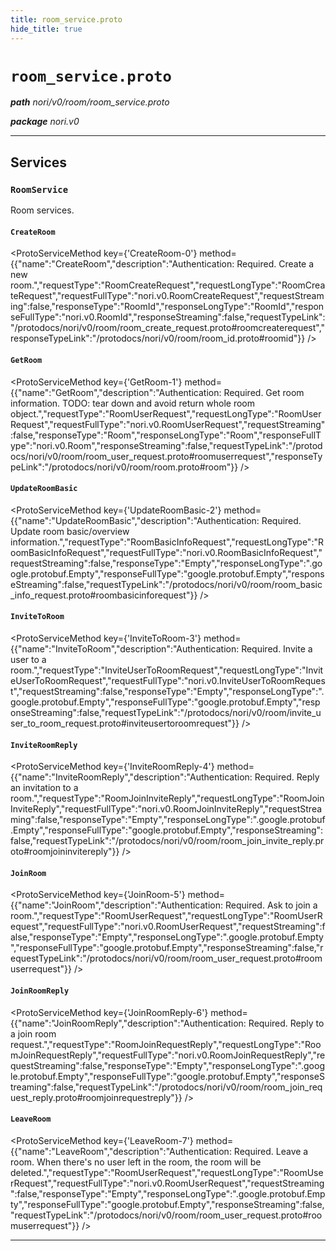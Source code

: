 ```yaml
---
title: room_service.proto
hide_title: true
---
```



# `room_service.proto`
_**path** nori/v0/room/room_service.proto_

_**package** nori.v0_



---

## Services


### `RoomService`

Room services.


#### `CreateRoom`
<ProtoServiceMethod key={'CreateRoom-0'} method={{"name":"CreateRoom","description":"Authentication: Required. Create a new room.","requestType":"RoomCreateRequest","requestLongType":"RoomCreateRequest","requestFullType":"nori.v0.RoomCreateRequest","requestStreaming":false,"responseType":"RoomId","responseLongType":"RoomId","responseFullType":"nori.v0.RoomId","responseStreaming":false,"requestTypeLink":"/protodocs/nori/v0/room/room_create_request.proto#roomcreaterequest","responseTypeLink":"/protodocs/nori/v0/room/room_id.proto#roomid"}} />


#### `GetRoom`
<ProtoServiceMethod key={'GetRoom-1'} method={{"name":"GetRoom","description":"Authentication: Required. Get room information. TODO: tear down and avoid return whole room object.","requestType":"RoomUserRequest","requestLongType":"RoomUserRequest","requestFullType":"nori.v0.RoomUserRequest","requestStreaming":false,"responseType":"Room","responseLongType":"Room","responseFullType":"nori.v0.Room","responseStreaming":false,"requestTypeLink":"/protodocs/nori/v0/room/room_user_request.proto#roomuserrequest","responseTypeLink":"/protodocs/nori/v0/room/room.proto#room"}} />


#### `UpdateRoomBasic`
<ProtoServiceMethod key={'UpdateRoomBasic-2'} method={{"name":"UpdateRoomBasic","description":"Authentication: Required. Update room basic/overview information.","requestType":"RoomBasicInfoRequest","requestLongType":"RoomBasicInfoRequest","requestFullType":"nori.v0.RoomBasicInfoRequest","requestStreaming":false,"responseType":"Empty","responseLongType":".google.protobuf.Empty","responseFullType":"google.protobuf.Empty","responseStreaming":false,"requestTypeLink":"/protodocs/nori/v0/room/room_basic_info_request.proto#roombasicinforequest"}} />


#### `InviteToRoom`
<ProtoServiceMethod key={'InviteToRoom-3'} method={{"name":"InviteToRoom","description":"Authentication: Required. Invite a user to a room.","requestType":"InviteUserToRoomRequest","requestLongType":"InviteUserToRoomRequest","requestFullType":"nori.v0.InviteUserToRoomRequest","requestStreaming":false,"responseType":"Empty","responseLongType":".google.protobuf.Empty","responseFullType":"google.protobuf.Empty","responseStreaming":false,"requestTypeLink":"/protodocs/nori/v0/room/invite_user_to_room_request.proto#inviteusertoroomrequest"}} />


#### `InviteRoomReply`
<ProtoServiceMethod key={'InviteRoomReply-4'} method={{"name":"InviteRoomReply","description":"Authentication: Required. Reply an invitation to a room.","requestType":"RoomJoinInviteReply","requestLongType":"RoomJoinInviteReply","requestFullType":"nori.v0.RoomJoinInviteReply","requestStreaming":false,"responseType":"Empty","responseLongType":".google.protobuf.Empty","responseFullType":"google.protobuf.Empty","responseStreaming":false,"requestTypeLink":"/protodocs/nori/v0/room/room_join_invite_reply.proto#roomjoininvitereply"}} />


#### `JoinRoom`
<ProtoServiceMethod key={'JoinRoom-5'} method={{"name":"JoinRoom","description":"Authentication: Required. Ask to join a room.","requestType":"RoomUserRequest","requestLongType":"RoomUserRequest","requestFullType":"nori.v0.RoomUserRequest","requestStreaming":false,"responseType":"Empty","responseLongType":".google.protobuf.Empty","responseFullType":"google.protobuf.Empty","responseStreaming":false,"requestTypeLink":"/protodocs/nori/v0/room/room_user_request.proto#roomuserrequest"}} />


#### `JoinRoomReply`
<ProtoServiceMethod key={'JoinRoomReply-6'} method={{"name":"JoinRoomReply","description":"Authentication: Required. Reply to a join room request.","requestType":"RoomJoinRequestReply","requestLongType":"RoomJoinRequestReply","requestFullType":"nori.v0.RoomJoinRequestReply","requestStreaming":false,"responseType":"Empty","responseLongType":".google.protobuf.Empty","responseFullType":"google.protobuf.Empty","responseStreaming":false,"requestTypeLink":"/protodocs/nori/v0/room/room_join_request_reply.proto#roomjoinrequestreply"}} />


#### `LeaveRoom`
<ProtoServiceMethod key={'LeaveRoom-7'} method={{"name":"LeaveRoom","description":"Authentication: Required. Leave a room. When there's no user left in the room, the room will be deleted.","requestType":"RoomUserRequest","requestLongType":"RoomUserRequest","requestFullType":"nori.v0.RoomUserRequest","requestStreaming":false,"responseType":"Empty","responseLongType":".google.protobuf.Empty","responseFullType":"google.protobuf.Empty","responseStreaming":false,"requestTypeLink":"/protodocs/nori/v0/room/room_user_request.proto#roomuserrequest"}} />


---


  